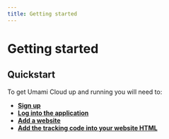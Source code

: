 ```yaml
---
title: Getting started
---
```


# Getting started

## Quickstart

To get Umami Cloud up and running you will need to:

- **[Sign up](/docs/cloud/sign-up)**
- **[Log into the application](/docs/cloud/login)**
- **[Add a website](/docs/cloud/add-a-website)**
- **[Add the tracking code into your website HTML](/docs/cloud/collect-data)**
